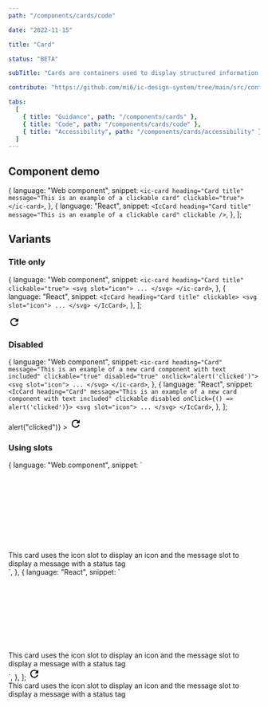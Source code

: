 ```yaml
---
path: "/components/cards/code"

date: "2022-11-15"

title: "Card"

status: "BETA"

subTitle: "Cards are containers used to display structured information or interactive content."

contribute: "https://github.com/mi6/ic-design-system/tree/main/src/content/structured/components/cards"

tabs:
  [
    { title: "Guidance", path: "/components/cards" },
    { title: "Code", path: "/components/cards/code" },
    { title: "Accessibility", path: "/components/cards/accessibility" },
  ]
---
```



## Component demo

  {
    language: "Web component",
    snippet: `<ic-card heading="Card title" message="This is an example of a clickable card" clickable="true"></ic-card>`,
  },
  {
    language: "React",
    snippet: `<IcCard heading="Card title" message="This is an example of a clickable card" clickable />`,
  },
];

<ComponentPreview snippets={snippets}>
  <IcCard
    heading="Card title"
    message="This is an example of a clickable card"
    clickable
  />
</ComponentPreview>

<ComponentDetails component="ic-card" />

## Variants

### Title only

  {
    language: "Web component",
    snippet: `<ic-card heading="Card title" clickable="true">
  <svg slot="icon">
    ...
  </svg>
</ic-card>`,
  },
  {
    language: "React",
    snippet: `<IcCard heading="Card title" clickable>
  <svg slot="icon">
    ...
  </svg>
</IcCard>`,
  },
];

<ComponentPreview snippets={titleOnly}>
  <IcCard heading="Card title" clickable>
    <svg
      slot="icon"
      xmlns="http://www.w3.org/2000/svg"
      height="24px"
      viewBox="0 0 24 24"
      width="24px"
      fill="#000000"
    >
      <path d="M0 0h24v24H0V0z" fill="none" />
      <path d="M17.65 6.35C16.2 4.9 14.21 4 12 4c-4.42 0-7.99 3.58-7.99 8s3.57 8 7.99 8c3.73 0 6.84-2.55 7.73-6h-2.08c-.82 2.33-3.04 4-5.65 4-3.31 0-6-2.69-6-6s2.69-6 6-6c1.66 0 3.14.69 4.22 1.78L13 11h7V4l-2.35 2.35z" />
    </svg>
  </IcCard>
</ComponentPreview>

### Disabled

  {
    language: "Web component",
    snippet: `<ic-card heading="Card" message="This is an example of a new card component with text included" clickable="true" disabled="true" onclick="alert('clicked')">
  <svg slot="icon">
    ...
  </svg>
</ic-card>`,
  },
  {
    language: "React",
    snippet: `<IcCard heading="Card" message="This is an example of a new card component with text included" clickable disabled onClick={() => alert('clicked')}>
  <svg slot="icon">
    ...
  </svg>
</IcCard>`,
  },
];

<ComponentPreview snippets={disabled}>
  <IcCard
    heading="Card"
    message="This is an example of a new card component with text included"
    clickable
    disabled
    onClick={() => alert("clicked")}
  >
    <svg
      slot="icon"
      xmlns="http://www.w3.org/2000/svg"
      height="24px"
      viewBox="0 0 24 24"
      width="24px"
      fill="#000000"
    >
      <path d="M0 0h24v24H0V0z" fill="none" />
      <path d="M17.65 6.35C16.2 4.9 14.21 4 12 4c-4.42 0-7.99 3.58-7.99 8s3.57 8 7.99 8c3.73 0 6.84-2.55 7.73-6h-2.08c-.82 2.33-3.04 4-5.65 4-3.31 0-6-2.69-6-6s2.69-6 6-6c1.66 0 3.14.69 4.22 1.78L13 11h7V4l-2.35 2.35z" />
    </svg>
  </IcCard>
</ComponentPreview>

### Using slots

  {
    language: "Web component",
    snippet: `<ic-card heading="Card title">
  <svg slot="icon">
    ...
  </svg>
  <div slot="message" style="display:flex; align-items:center;">
    <ic-typography variant="body" style="margin-right:8px;">
      This card uses the icon slot to display an icon and the message slot to display a message with a status tag
    </ic-typography>
    <ic-status-tag status="success" label="Active"></ic-status-tag>
  </div>
</ic-card>`,
  },
  {
    language: "React",
    snippet: `<IcCard heading="Card title">
  <svg slot="icon">
    ...
  </svg>
  <div slot="message" style={{
    display: "flex",
    alignItems: "center"
  }}>
    <IcTypography variant="body" style={{marginRight: "8px"}}>
      This card uses the icon slot to display an icon and the message slot to display a message with a status tag
    </IcTypography>
    <IcStatusTag status="success" label="Active" />
  </div>
</IcCard>`,
  },
];

<ComponentPreview snippets={usingSlots}>
  <IcCard heading="Card title">
    <svg
      slot="icon"
      xmlns="http://www.w3.org/2000/svg"
      height="24px"
      viewBox="0 0 24 24"
      width="24px"
      fill="#000000"
    >
      <path d="M0 0h24v24H0V0z" fill="none" />
      <path d="M17.65 6.35C16.2 4.9 14.21 4 12 4c-4.42 0-7.99 3.58-7.99 8s3.57 8 7.99 8c3.73 0 6.84-2.55 7.73-6h-2.08c-.82 2.33-3.04 4-5.65 4-3.31 0-6-2.69-6-6s2.69-6 6-6c1.66 0 3.14.69 4.22 1.78L13 11h7V4l-2.35 2.35z" />
    </svg>
    <div
      slot="message"
      style={{
        display: "flex",
        alignItems: "center",
      }}
    >
      <IcTypography variant="body" style={{ marginRight: "8px" }}>
        This card uses the icon slot to display an icon and the message slot to
        display a message with a status tag
      </IcTypography>
      <IcStatusTag label="Active" status="success" />
    </div>
  </IcCard>
</ComponentPreview>
